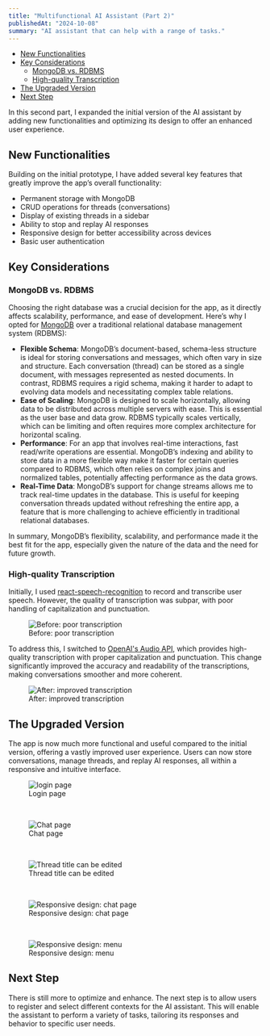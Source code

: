 ```yaml
---
title: "Multifunctional AI Assistant (Part 2)"
publishedAt: "2024-10-08"
summary: "AI assistant that can help with a range of tasks."
---
```


- [New Functionalities](#new-functionalities)
- [Key Considerations](#key-considerations)
  - [MongoDB vs. RDBMS](#mongodb-vs-rdbms)
  - [High-quality Transcription](#high-quality-transcription)
- [The Upgraded Version](#the-upgraded-version)
- [Next Step](#next-step)

In this second part, I expanded the initial version of the AI assistant by adding new functionalities and optimizing its design to offer an enhanced user experience.

## New Functionalities

Building on the initial prototype, I have added several key features that greatly improve the app’s overall functionality:

- Permanent storage with MongoDB
- CRUD operations for threads (conversations)
- Display of existing threads in a sidebar
- Ability to stop and replay AI responses
- Responsive design for better accessibility across devices
- Basic user authentication

## Key Considerations

### MongoDB vs. RDBMS

Choosing the right database was a crucial decision for the app, as it directly affects scalability, performance, and ease of development. Here’s why I opted for [MongoDB](https://www.mongodb.com/) over a traditional relational database management system (RDBMS):

- **Flexible Schema**: MongoDB’s document-based, schema-less structure is ideal for storing conversations and messages, which often vary in size and structure. Each conversation (thread) can be stored as a single document, with messages represented as nested documents. In contrast, RDBMS requires a rigid schema, making it harder to adapt to evolving data models and necessitating complex table relations.
- **Ease of Scaling**: MongoDB is designed to scale horizontally, allowing data to be distributed across multiple servers with ease. This is essential as the user base and data grow. RDBMS typically scales vertically, which can be limiting and often requires more complex architecture for horizontal scaling.
- **Performance**: For an app that involves real-time interactions, fast read/write operations are essential. MongoDB’s indexing and ability to store data in a more flexible way make it faster for certain queries compared to RDBMS, which often relies on complex joins and normalized tables, potentially affecting performance as the data grows.
- **Real-Time Data**: MongoDB’s support for change streams allows me to track real-time updates in the database. This is useful for keeping conversation threads updated without refreshing the entire app, a feature that is more challenging to achieve efficiently in traditional relational databases.

In summary, MongoDB’s flexibility, scalability, and performance made it the best fit for the app, especially given the nature of the data and the need for future growth.

### High-quality Transcription

Initially, I used [react-speech-recognition](https://www.npmjs.com/package/react-speech-recognition) to record and transcribe user speech. However, the quality of transcription was subpar, with poor handling of capitalization and punctuation.

<figure style={{ textAlign: "center" }}>
  <img
    src="/multifunctional-ai-assistant/poor-transcript.png"
    alt="Before: poor transcription"
    style={{ marginBottom: "8px"}}
  />
  <figcaption>Before: poor transcription</figcaption>
</figure>

To address this, I switched to [OpenAI's Audio API](https://platform.openai.com/docs/api-reference/audio/createTranscription), which provides high-quality transcription with proper capitalization and punctuation. This change significantly improved the accuracy and readability of the transcriptions, making conversations smoother and more coherent.

<figure style={{ textAlign: "center" }}>
  <img
    src="/multifunctional-ai-assistant/improved-transcript.png"
    alt="After: improved transcription"
    style={{ marginBottom: "8px" }}
  />
  <figcaption>After: improved transcription</figcaption>
</figure>

## The Upgraded Version

The app is now much more functional and useful compared to the initial version, offering a vastly improved user experience. Users can now store conversations, manage threads, and replay AI responses, all within a responsive and intuitive interface.

<figure style={{ textAlign: "center" }}>
  <img
    src="/multifunctional-ai-assistant/login.png"
    alt="login page"
    style={{ marginBottom: "8px" }}
  />
  <figcaption>Login page</figcaption>
</figure>
<br/>
<figure style={{ textAlign: "center" }}>
  <img
    src="/multifunctional-ai-assistant/thread.png"
    alt="Chat page"
    style={{ marginBottom: "8px" }}
  />
  <figcaption>Chat page</figcaption>
</figure>
<br/>
<figure style={{ textAlign: "center" }}>
  <img
    src="/multifunctional-ai-assistant/editing-thread-title.png"
    alt="Thread title can be edited"
    style={{ marginBottom: "8px" }}
  />
  <figcaption>Thread title can be edited</figcaption>
</figure>
<br/>
<figure style={{ textAlign: "center" }}>
  <img
    src="/multifunctional-ai-assistant/mobile-thread.png"
    alt="Responsive design: chat page"
    style={{ marginBottom: "8px", maxWidth: "400px" }}
  />
  <figcaption>Responsive design: chat page</figcaption>
</figure>
<br/>
<figure style={{ textAlign: "center" }}>
  <img
    src="/multifunctional-ai-assistant/mobile-menu.png"
    alt="Responsive design: menu"
    style={{ marginBottom: "8px", maxWidth: "400px" }}
  />
  <figcaption>Responsive design: menu</figcaption>
</figure>

## Next Step

There is still more to optimize and enhance. The next step is to allow users to register and select different contexts for the AI assistant. This will enable the assistant to perform a variety of tasks, tailoring its responses and behavior to specific user needs.






